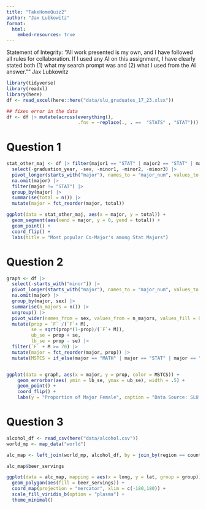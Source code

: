 ```yaml
---
title: "TakeHomeQuiz2"
author: "Jax Lubkowitz"
format: 
  html:
    embed-resources: true
---
```


Statement of Integrity: “All work presented is my own, and I have followed all rules for collaboration. If I used any AI on this assignment, I have clearly stated both (1) what my search prompt was and (2) what I used from the AI answer.””
Jax Lubkowitz

```r
library(tidyverse)
library(readxl)
library(here)
df <- read_excel(here::here("data/slu_graduates_17_23.xlsx"))

## fixes error in the data
df <- df |> mutate(across(everything(),
                          .fns = ~replace(., . ==  "STATS" , "STAT")))
```

# Question 1
```r
stat_other_maj <- df |> filter(major1 == "STAT" | major2 == "STAT" | major3 == "STAT") |>
  select(-graduation_year, -sex, -minor1, -minor2, -minor3) |>
  pivot_longer(starts_with("major"), names_to = "major_num", values_to = "major") |>
  na.omit(major) |>
  filter(major != "STAT") |>
  group_by(major) |>
  summarise(total = n()) |>
  mutate(major = fct_reorder(major, total))

ggplot(data = stat_other_maj, aes(x = major, y = total)) +
  geom_segment(aes(xend = major, y = 0, yend = total)) +
  geom_point() +
  coord_flip() +
  labs(title = "Most popular Co-Major's among Stat Majors")
```

# Question 2
```r
graph <- df |>
  select(-starts_with("minor")) |>
  pivot_longer(starts_with("major"), names_to = "major_num", values_to = "major") |>
  na.omit(major) |>
  group_by(major, sex) |>
  summarise(n_majors = n()) |>
  ungroup() |>
  pivot_wider(names_from = sex, values_from = n_majors, values_fill = 0) |>
  mutate(prop = `F` /(`F`+ M),
         se = sqrt(prop*(1-prop)/(`F`+ M)),
         ub_se = prop + se,
         lb_se = prop - se) |>
  filter(`F` + M >= 70) |>
  mutate(major = fct_reorder(major, prop)) |>
  mutate(MSTCS = if_else(major == "MATH" | major == "STAT" | major == "CS", TRUE, FALSE))


ggplot(data = graph, aes(x = major, y = prop, color = MSTCS)) +
    geom_errorbar(aes( ymin = lb_se, ymax = ub_se), width = .5) +
    geom_point() +
    coord_flip() +
    labs(y = "Proportion of Major Female", caption = "Data Source: SLU Institutional Resource Office")
```

# Question 3
```r
alcohol_df <- read_csv(here("data/alcohol.csv"))
world_mp <- map_data("world") 

alc_map <- left_join(world_mp, alcohol_df, by = join_by(region == country))

alc_map$beer_servings

ggplot(data = alc_map, mapping = aes(x = long, y = lat, group = group)) +
  geom_polygon(aes(fill = beer_servings)) +
  coord_map(projection = "mercator", xlim = c(-180,180)) +
  scale_fill_viridis_b(option = "plasma") +
  theme_minimal()
```

